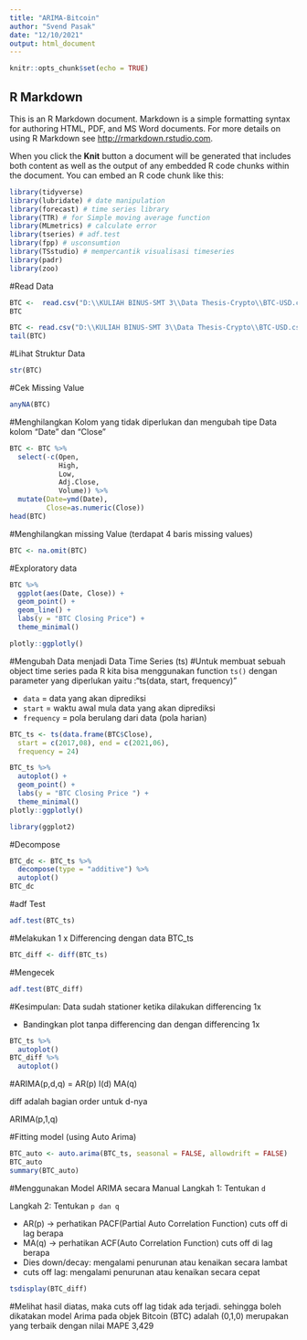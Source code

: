 ---
title: "ARIMA-Bitcoin"
author: "Svend Pasak"
date: "12/10/2021"
output: html_document
---

```{r setup, include=FALSE}
knitr::opts_chunk$set(echo = TRUE)
```

## R Markdown

This is an R Markdown document. Markdown is a simple formatting syntax for authoring HTML, PDF, and MS Word documents. For more details on using R Markdown see <http://rmarkdown.rstudio.com>.

When you click the **Knit** button a document will be generated that includes both content as well as the output of any embedded R code chunks within the document. You can embed an R code chunk like this:

```{r}
library(tidyverse) 
library(lubridate) # date manipulation
library(forecast) # time series library
library(TTR) # for Simple moving average function
library(MLmetrics) # calculate error
library(tseries) # adf.test
library(fpp) # usconsumtion
library(TSstudio) # mempercantik visualisasi timeseries
library(padr)
library(zoo)

```
#Read Data 
```{r}
BTC <-  read.csv("D:\\KULIAH BINUS-SMT 3\\Data Thesis-Crypto\\BTC-USD.csv")
BTC
```

```{r}
BTC <- read.csv("D:\\KULIAH BINUS-SMT 3\\Data Thesis-Crypto\\BTC-USD.csv")
tail(BTC)
```


#Lihat Struktur Data
```{r}
str(BTC)
```
#Cek Missing Value
```{r}
anyNA(BTC)
```
#Menghilangkan Kolom yang tidak diperlukan dan mengubah tipe Data kolom "Date" dan "Close"
```{r}
BTC <- BTC %>%
  select(-c(Open,
            High,
            Low,
            Adj.Close,
            Volume)) %>% 
  mutate(Date=ymd(Date),
         Close=as.numeric(Close))
head(BTC)
```
#Menghilangkan missing Value (terdapat 4 baris missing values)

```{r}
BTC <- na.omit(BTC)
```

#Exploratory data
```{r}
BTC %>% 
  ggplot(aes(Date, Close)) +
  geom_point() +
  geom_line() +
  labs(y = "BTC Closing Price") +
  theme_minimal()

plotly::ggplotly()
```
#Mengubah Data menjadi Data Time Series (ts)
#Untuk membuat sebuah object time series pada R kita bisa menggunakan function `ts()` dengan parameter yang diperlukan yaitu :"ts(data, start, frequency)"

* `data`  = data yang akan diprediksi
* `start` = waktu awal mula data yang akan diprediksi
* `frequency` = pola berulang dari data (pola harian)

```{r}
BTC_ts <- ts(data.frame(BTC$Close), 
  start = c(2017,08), end = c(2021,06),
  frequency = 24)
```

```{r}
BTC_ts %>% 
  autoplot() +
  geom_point() +
  labs(y = "BTC Closing Price ") +
  theme_minimal()
plotly::ggplotly()
```



```{r}
library(ggplot2)
```
#Decompose

```{r}
BTC_dc <- BTC_ts %>% 
  decompose(type = "additive") %>% 
  autoplot()
BTC_dc
```

#adf Test
```{r}
adf.test(BTC_ts)
```

#Melakukan 1 x Differencing dengan data BTC_ts
```{r}
BTC_diff <- diff(BTC_ts)
```

#Mengecek 
```{r}
adf.test(BTC_diff)
```
#Kesimpulan:
Data sudah stationer ketika dilakukan differencing 1x

* Bandingkan plot tanpa differencing dan dengan differencing 1x
```{r}
BTC_ts %>% 
  autoplot()
BTC_diff %>% 
  autoplot()
```
#ARIMA(p,d,q) = AR(p) I(d) MA(q)

diff adalah bagian order untuk d-nya

ARIMA(p,1,q)

#Fitting model (using Auto Arima)

```{r}
BTC_auto <- auto.arima(BTC_ts, seasonal = FALSE, allowdrift = FALSE)
BTC_auto
summary(BTC_auto)
```
#Menggunakan Model ARIMA secara Manual
Langkah 1: Tentukan `d`

Langkah 2: Tentukan `p dan q`

- AR(p) -> perhatikan PACF(Partial Auto Correlation Function) cuts off di lag berapa
- MA(q) -> perhatikan ACF(Auto Correlation Function) cuts off di lag berapa
- Dies down/decay: mengalami penurunan atau kenaikan secara lambat
- cuts off lag: mengalami penurunan atau kenaikan secara cepat

```{r}
tsdisplay(BTC_diff)
```
#Melihat hasil diatas, maka cuts off lag tidak ada terjadi. sehingga boleh dikatakan model Arima pada objek Bitcoin (BTC) adalah (0,1,0) merupakan yang terbaik dengan nilai MAPE 3,429






